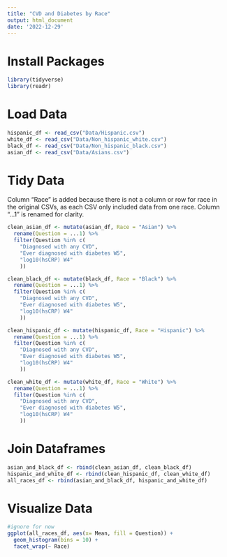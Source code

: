 ```yaml
---
title: "CVD and Diabetes by Race"
output: html_document
date: '2022-12-29'
---
```

# Install Packages

```r
library(tidyverse)
library(readr)
```

# Load Data

```r
hispanic_df <- read_csv("Data/Hispanic.csv")
white_df <- read_csv("Data/Non_hispanic_white.csv")
black_df <- read_csv("Data/Non_hispanic_black.csv")
asian_df <- read_csv("Data/Asians.csv")
```

# Tidy Data 
 Column "Race" is added because there is not a column or row for race in the
 original CSVs, as each CSV only included data from one race.
 Column "...1" is renamed for clarity.

```r
clean_asian_df <- mutate(asian_df, Race = "Asian") %>%
  rename(Question = ...1) %>%
  filter(Question %in% c(
    "Diagnosed with any CVD",
    "Ever diagnosed with diabetes W5",
    "log10(hsCRP) W4"
    ))

clean_black_df <- mutate(black_df, Race = "Black") %>%
  rename(Question = ...1) %>%
  filter(Question %in% c(
    "Diagnosed with any CVD",
    "Ever diagnosed with diabetes W5",
    "log10(hsCRP) W4"
    ))

clean_hispanic_df <- mutate(hispanic_df, Race = "Hispanic") %>%
  rename(Question = ...1) %>%
  filter(Question %in% c(
    "Diagnosed with any CVD",
    "Ever diagnosed with diabetes W5",
    "log10(hsCRP) W4"
    ))

clean_white_df <- mutate(white_df, Race = "White") %>%
  rename(Question = ...1) %>%
  filter(Question %in% c(
    "Diagnosed with any CVD",
    "Ever diagnosed with diabetes W5",
    "log10(hsCRP) W4"
    ))
```

# Join Dataframes 
```r
asian_and_black_df <- rbind(clean_asian_df, clean_black_df)
hispanic_and_white_df <- rbind(clean_hispanic_df, clean_white_df)
all_races_df <- rbind(asian_and_black_df, hispanic_and_white_df)
```

# Visualize Data

```r
#ignore for now
ggplot(all_races_df, aes(x= Mean, fill = Question)) +
  geom_histogram(bins = 10) + 
  facet_wrap(~ Race)
```